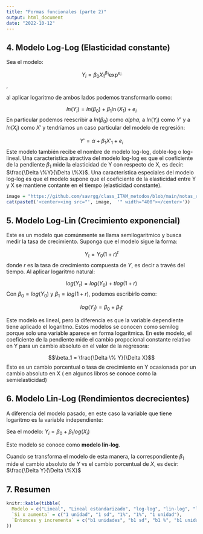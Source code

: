 ```yaml
---
title: "Formas funcionales (parte 2)"
output: html_document
date: "2022-10-12"
---
```

## 4. Modelo Log-Log (Elasticidad constante)

Sea el modelo:

$$Y_i = \beta_0 X_1^{\beta_1}\exp^{e_i}$$, 

al aplicar logaritmo de ambos lados podemos transformarlo como: 

$$ ln(Y_i) = ln(\beta_0) + \beta_1\ln(X_1) + e_i$$
En particular podemos reescribir a $ln(\beta_0)$ como $alpha$, a $ln(Y_i)$ como $Y'$ y a $ln(X_i)$ como $X'$ y tendríamos un caso particular del modelo de regresión:

$$ Y' = \alpha + \beta_1X'_1 + e_i$$
Este modelo también recibe el nombre de modelo log-log, doble-log o log-lineal. Una caracteristica atractiva del modelo log-log es que el coeficiente de la pendiente $\beta_1$ mide la elasticidad de Y con respecto de X, es decir: $\frac{\Delta \%Y}{\Delta \%X}$. Una característica especiales del modelo log-log es que el modelo supone que el coeficiente de la elasticidad entre Y y X se mantiene contante en el tiempo (elasticidad constante).


```r
image = "https://github.com/savrgg/class_ITAM_metodos/blob/main/notas_r/imgs/06-loglog.png?raw=true"
cat(paste0('<center><img src="', image,  '" width="400"></center>'))
```

\newpage


## 5. Modelo Log-Lin (Crecimiento exponencial)
Este es un modelo que comúnmente se llama semilogaritmico y busca medir la tasa de crecimiento. Suponga que el modelo sigue la forma:

$$Y_t = Y_0 (1+r)^t$$
donde $r$ es la tasa de crecimiento compuesta de $Y$, es decir a través del tiempo. Al aplicar logaritmo natural:

$$log(Y_t) = log(Y_0)+tlog (1+r)$$
Con $\beta_0 = log(Y_0)$ y $\beta_1 = log(1+r)$, podemos escribirlo como:

$$log(Y_t) = \beta_0+ \beta_1 t$$

Este modelo es lineal, pero la diferencia es que la variable dependiente tiene aplicado el logaritmo. Estos modelos se conocen como semilog porque solo una variable aparece en forma logaritmica. En este modelo, el coeficiente de la pendiente mide el cambio propocional constante relativo en Y para un cambio absoluto en el valor de la regresora:

$$\beta_1 = \frac{\Delta \%  Y}{\Delta X}$$
Esto es un cambio porcentual o tasa de crecimiento en Y ocasionada por un cambio absoluto en X ( en algunos libros se conoce como la semielasticidad)

\newpage

## 6. Modelo Lin-Log (Rendimientos decrecientes)

A diferencia del modelo pasado, en este caso la variable que tiene logaritmo es la variable independiente:

Sea el modelo:
$Y_i = \beta_0 + \beta_1 log(X_i)$

Este modelo se conoce como **modelo lin-log**.

Cuando se transforma el modelo de esta manera, la correspondiente $\beta_1$ mide el cambio absoluto de $Y$ vs el cambio porcentual de $X$, es decir:  $\frac{\Delta Y}{\Delta \%X}$

## 7. Resumen

```r
knitr::kable(tibble(
  Modelo = c("Lineal", "Lineal estandarizado", "log-log", "lin-log", "log-lin"),
  `Si x aumenta` = c("1 unidad", "1 sd", "1%", "1%", "1 unidad"),
  `Entonces y incrementa` = c("b1 unidades", "b1 sd", "b1 %", "b1 unidades", "b1%")
))

```





